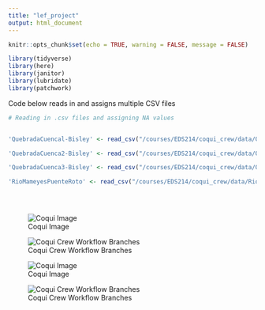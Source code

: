 ```yaml
---
title: "lef_project"
output: html_document
---
```


```r
knitr::opts_chunk$set(echo = TRUE, warning = FALSE, message = FALSE)

library(tidyverse)
library(here)
library(janitor)
library(lubridate)
library(patchwork)

```

Code below reads in and assigns multiple CSV files
```r
# Reading in .csv files and assigning NA values


'QuebradaCuencal-Bisley' <- read_csv("/courses/EDS214/coqui_crew/data/QuebradaCuenca1-Bisley.csv", na = c("-9999","-9999.0","-9999.00"))

'QuebradaCuenca2-Bisley' <- read_csv("/courses/EDS214/coqui_crew/data/QuebradaCuenca2-Bisley.csv", na = c("-9999","-9999.0","-9999.00"))

'QuebradaCuenca3-Bisley' <- read_csv("/courses/EDS214/coqui_crew/data/QuebradaCuenca3-Bisley.csv", na = c("-9999","-9999.0","-9999.00"))

'RioMameyesPuenteRoto' <- read_csv("/courses/EDS214/coqui_crew/data/RioMameyesPuenteRoto.csv", na = c("-9999","-9999.0","-9999.00"))


                                   

```

![Coqui Image](images/coqui_npr.jpg)

![Coqui Crew Workflow Branches](images/coqui_crew_branches.png)



![Coqui Image](images/coqui_npr.jpg)

![Coqui Crew Workflow Branches](images/coqui_crew_branches.png)
